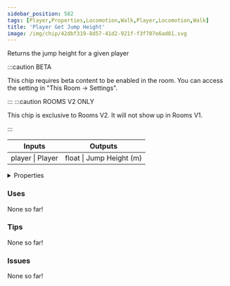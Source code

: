 ```yaml
---
sidebar_position: 582
tags: [Player,Properties,Locomotion,Walk,Player,Locomotion,Walk]
title: 'Player Get Jump Height'
image: /img/chip/42dbf319-8d57-41d2-921f-f3f707e6ad81.svg
---
```


Returns the jump height for a given player

:::caution BETA

This chip requires beta content to be enabled in the room. You can access the setting in "This Room -> Settings".

:::
:::caution ROOMS V2 ONLY

This chip is exclusive to Rooms V2. It will not show up in Rooms V1.

:::


<IChip uuid="42dbf319-8d57-41d2-921f-f3f707e6ad81"/>

<table><thead><tr><th>Inputs</th><th>Outputs</th></tr></thead><tbody><tr><td>player | Player</td><td>float | Jump Height (m)</td></tr></tbody></table>

<details>
  <summary>Properties</summary>
  <div>
    <div>
    <table>
      <tbody>
        <tr>
          <td>Is beta required?</td>
          <td>Yes</td>
        </tr>
        <tr>
          <td>Is chip a trolling risk?</td>
          <td>No</td>
        </tr>
        <tr>
          <td>Is chip a role assignment risk?</td>
          <td>No</td>
        </tr>
        <tr>
          <td>Chip UUID</td>
          <td>42dbf319-8d57-41d2-921f-f3f707e6ad81</td>
        </tr>
        <tr>
          <td>Room availability</td>
          <td>Rooms V2 only</td>
        </tr>
      </tbody>
    </table>
    </div>
  </div>
</details>

### Uses

None so far!

### Tips

None so far!

### Issues

None so far!